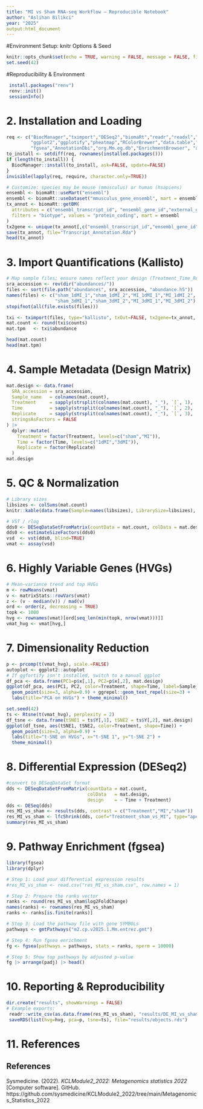 ---
title: "MI vs Sham RNA-seq Workflow — Reproducible Notebook"
author: "Aslihan Bilikci"
year: "2025"
output:html_document
---

#Environment Setup: knitr Options & Seed

```{r setup, include=FALSE}
knitr::opts_chunk$set(echo = TRUE, warning = FALSE, message = FALSE, fig.align = "center")
set.seed(42)
```

#Reproducibility & Environment

```{r reproducibility}
 install.packages("renv")
 renv::init()
 sessionInfo()
```


# 2. Installation and Loading

```{r packages, message=TRUE}
req <- c("BiocManager","tximport","DESeq2","biomaRt","readr","readxl","dplyr","tibble",
         "ggplot2","ggplotify","pheatmap","RColorBrewer","data.table","umap","Rtsne",
         "fgsea","AnnotationDbi","org.Mm.eg.db","EnrichmentBrowser", "apeglm", "EnrichmentBrowser")
to_install <- setdiff(req, rownames(installed.packages()))
if (length(to_install)) {
  BiocManager::install(to_install, ask=FALSE, update=FALSE)
}
invisible(lapply(req, require, character.only=TRUE))
```

```{r biomaRt-annotation}
# Customize: species may be mouse (mmusculus) or human (hsapiens)
ensembl <- biomaRt::useMart("ensembl")
ensembl <- biomaRt::useDataset("mmusculus_gene_ensembl", mart = ensembl)
tx_annot <- biomaRt::getBM(
  attributes = c("ensembl_transcript_id", "ensembl_gene_id","external_gene_name","description"),
  filters = "biotype", values = "protein_coding", mart = ensembl
)
tx2gene <- unique(tx_annot[,c("ensembl_transcript_id","ensembl_gene_id")])
save(tx_annot, file="Transcript_Annotation.Rda")
head(tx_annot)
```

# 3. Import Quantifications (Kallisto)

```{r file-map}
# Map sample files; ensure names reflect your design (Treatment_Time_Rep)
sra_accession <- rev(dir("abundances/"))
files <- sort(file.path("abundances", sra_accession, "abundance.h5"))
names(files) <- c("sham_1dMI_1","sham_1dMI_2","MI_1dMI_1","MI_1dMI_2",
                  "sham_3dMI_1","sham_3dMI_2","MI_3dMI_1","MI_3dMI_2")
stopifnot(all(file.exists(files)))
```

```{r tximport}
txi <- tximport(files, type="kallisto", txOut=FALSE, tx2gene=tx_annot, ignoreTxVersion=TRUE)
mat.count <- round(txi$counts)
mat.tpm   <- txi$abundance

head(mat.count)
head(mat.tpm)
```

# 4. Sample Metadata (Design Matrix)

```{r design}
mat.design <- data.frame(
  SRA_accession = sra_accession,
  Sample_name   = colnames(mat.count),
  Treatment     = sapply(strsplit(colnames(mat.count), "_"), `[`, 1),
  Time          = sapply(strsplit(colnames(mat.count), "_"), `[`, 2),
  Replicate     = sapply(strsplit(colnames(mat.count), "_"), `[`, 3),
  stringsAsFactors = FALSE
) |>
  dplyr::mutate(
    Treatment = factor(Treatment, levels=c("sham","MI")),
    Time = factor(Time, levels=c("1dMI","3dMI")),
    Replicate = factor(Replicate)
  )
mat.design
```

# 5. QC & Normalization

```{r qc}
# Library sizes
libsizes <- colSums(mat.count)
knitr::kable(data.frame(Sample=names(libsizes), LibrarySize=libsizes), caption="Library sizes")

# VST / rlog
dds0 <- DESeqDataSetFromMatrix(countData = mat.count, colData = mat.design, design = ~ 1)
dds0 <- estimateSizeFactors(dds0)
vsd  <- vst(dds0, blind=TRUE)
vmat <- assay(vsd)
```

# 6. Highly Variable Genes (HVGs)

```{r hvg}
# Mean-variance trend and top HVGs
m <- rowMeans(vmat)
v <- matrixStats::rowVars(vmat)
z <- (v - median(v)) / mad(v)
ord <- order(z, decreasing = TRUE)
topk <- 1000
hvg <- rownames(vmat)[ord[seq_len(min(topk, nrow(vmat)))]]
vmat_hvg <- vmat[hvg,]
```

# 7. Dimensionality Reduction

```{r pca}
p <- prcomp(t(vmat_hvg), scale.=FALSE)
autoplot <- ggplot2::autoplot
# If ggfortify isn't installed, switch to a manual ggplot
df_pca <- data.frame(PC1=p$x[,1], PC2=p$x[,2], mat.design)
ggplot(df_pca, aes(PC1, PC2, color=Treatment, shape=Time, label=Sample_name)) +
  geom_point(size=3, alpha=0.9) + ggrepel::geom_text_repel(size=3) +
  labs(title="PCA on HVGs") + theme_minimal()
```

```{r tsne, warning=FALSE, message=FALSE}
set.seed(42)
ts <- Rtsne(t(vmat_hvg), perplexity = 2)
df_tsne <- data.frame(tSNE1 = ts$Y[,1], tSNE2 = ts$Y[,2], mat.design)
ggplot(df_tsne, aes(tSNE1, tSNE2, color=Treatment, shape=Time)) +
  geom_point(size=3, alpha=0.9) +
  labs(title="t-SNE on HVGs", x="t-SNE 1", y="t-SNE 2") +
  theme_minimal()
```

# 8. Differential Expression (DESeq2)

```{r deseq2}
#convert to DESeqDataSet format
dds <- DESeqDataSetFromMatrix(countData = mat.count,
                              colData   = mat.design,
                              design    = ~ Time + Treatment)
dds <- DESeq(dds)
res_MI_vs_sham <- results(dds, contrast = c("Treatment","MI","sham"))
res_MI_vs_sham <- lfcShrink(dds, coef="Treatment_sham_vs_MI", type="apeglm")
summary(res_MI_vs_sham)


```


# 9. Pathway Enrichment (fgsea)


```{r fgsea}
library(fgsea)
library(dplyr)

# Step 1: Load your differential expression results
#res_MI_vs_sham <- read.csv("res_MI_vs_sham.csv", row.names = 1)

# Step 2: Prepare the ranks vector
ranks <- round(res_MI_vs_sham$log2FoldChange)
names(ranks) <- rownames(res_MI_vs_sham)
ranks <- ranks[is.finite(ranks)]

# Step 3: Load the pathway file with gene SYMBOLs
pathways <- gmtPathways("m2.cp.v2025.1.Mm.entrez.gmt")

# Step 4: Run fgsea enrichment
fg <- fgsea(pathways = pathways, stats = ranks, nperm = 10000)

# Step 5: Show top pathways by adjusted p-value
fg |> arrange(padj) |> head()

```

# 10. Reporting & Reproducibility

```{r export}
dir.create("results", showWarnings = FALSE)
# Example exports:
 readr::write_csv(as.data.frame(res_MI_vs_sham), "results/DE_MI_vs_sham.csv")
 saveRDS(list(hvg=hvg, pca=p, tsne=ts), file="results/objects.rds")
```

# 11. References
## References

Sysmedicine. (2022). *KCLModule2_2022: Metagenomics statistics 2022* [Computer software]. GitHub.  
https://github.com/sysmedicine/KCLModule2_2022/tree/main/Metagenomics_Statistics_2022




